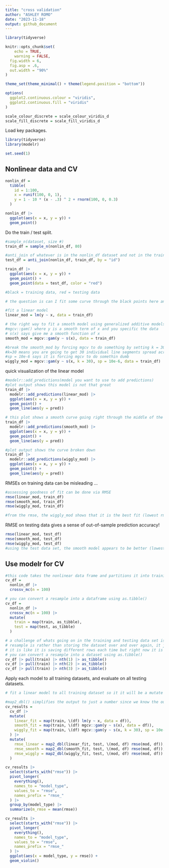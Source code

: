 ```yaml
---
title: "cross validation"
author: "ASHLEY ROMO"
date: "2023-11-18"
output: github_document
---
```


```r
library(tidyverse)

knitr::opts_chunk$set(
	echo = TRUE,
	warning = FALSE,
  fig.width = 6,
  fig.asp = .6,
  out.width = "90%"
)

theme_set(theme_minimal() + theme(legend.position = "bottom"))

options(
  ggplot2.continuous.colour = "viridis",
  ggplot2.continuous.fill = "viridis"
)

scale_colour_discrete = scale_colour_viridis_d
scale_fill_discrete = scale_fill_viridis_d
```

Load key packages.

```r
library(tidyverse)
library(modelr)

set.seed(1)
```


## Nonlinear data and CV

```r
nonlin_df = 
  tibble(
    id = 1:100,
    x = runif(100, 0, 1),
    y = 1 - 10 * (x - .3) ^ 2 + rnorm(100, 0, 0.3)
  )

nonlin_df |> 
  ggplot(aes(x = x, y = y)) + 
  geom_point()
```

Do the train / test split.

```r
#sample_n(dataset, size #)
train_df = sample_n(nonlin_df, 80)

#anti_join of whatever is in the nonlin_df dataset and not in the train_df and do it by "id"
test_df = anti_join(nonlin_df, train_df, by = "id")
```

```r
train_df |> 
  ggplot(aes(x = x, y = y)) + 
  geom_point() + 
  geom_point(data = test_df, color = "red")

#black = training data, red = testing data

# the question is can I fit some curve through the black points here and see how well that curve predicts the red points (there is going to be some error)
```


```r
#fit a linear model 
linear_mod = lm(y ~ x, data = train_df)

# the right way to fit a smooth model using generalized additive models
#mgcv::gam() where y is a smooth term of x and you specific the data 
# s(x) says give me a smooth function of x
smooth_mod = mgcv::gam(y ~ s(x), data = train_df)

#break the smooth_mod by forcing mgcv to do something by setting k = 30 and the smoothing parameter sp = 10e-6
#k=30 means you are going to get 30 individual line segments spread across the domain
#sp = 10e-6 says it is forcing mgcv to do somethin dumb
wiggly_mod = mgcv::gam(y ~ s(x, k = 30), sp = 10e-6, data = train_df)
```

quick visualization of the linear model

```r
#modelr::add_predictions(model you want to use to add predictions)
#plot output shows this model is not that great
train_df |> 
  modelr::add_predictions(linear_mod) |> 
  ggplot(aes(x = x, y = y)) + 
  geom_point() + 
  geom_line(aes(y = pred))

# this plot shows a smooth curve going right through the middle of the data points
train_df |> 
  modelr::add_predictions(smooth_mod) |> 
  ggplot(aes(x = x, y = y)) + 
  geom_point() + 
  geom_line(aes(y = pred))

#plot output shows the curve broken down
train_df |> 
  modelr::add_predictions(wiggly_mod) |> 
  ggplot(aes(x = x, y = y)) + 
  geom_point() + 
  geom_line(aes(y = pred))
```


RMSEs on training data can be misleading ...

```r
#assessing goodness of fit can be done via RMSE
rmse(linear_mod, train_df)
rmse(smooth_mod, train_df)
rmse(wiggly_mod, train_df)

#from the rmse, the wiggly_mod shows that it is the best fit (lowest rmse); however, this only works for the dataset used to train the model, but it does not mean it is the best for future data
```

RMSE on testing data gives a sense of out-of-sample prediction accuracy!

```r
rmse(linear_mod, test_df)
rmse(smooth_mod, test_df)
rmse(wiggly_mod, test_df)
#using the test data set, the smooth model appears to be better (lowest rmse)
```


## Use modelr for CV

```r
#this code takes the nonlinear data frame and partitions it into training and testing splits however many times you tell it to. Then, it stores your training dataset and testing dataset into 2 separate columns 
cv_df = 
  nonlin_df |> 
  crossv_mc(n = 100) 

# you can convert a resample into a dataframe using as.tibble()
cv_df = 
  nonlin_df |> 
  crossv_mc(n = 100) |> 
  mutate(
    train = map(train, as_tibble),
    test = map(test, as_tibble)
  )
```


```r
# a challenge of whats going on in the training and testing data set is that it is not a tibble but a resample
# resample is rather than storing the dataset over and over again, it just keeps track of which rows are in this sample
# it is like it is saving different rows each time but right now it is saving the row numbers that go along with this
# you can convert a resample into a dataset using as.tibble()
cv_df |> pull(train) |> nth(1) |> as_tibble()
cv_df |> pull(train) |> nth(2) |> as_tibble()
cv_df |> pull(train) |> nth(3) |> as_tibble()
```

Apply each model to all training datasets, and evaluate on all testing datasets.

```r
# fit a linear model to all training dataset so it it will be a mutate where a linear fit is mapping across all training dataset using a linear model where y against x using that dataset

#map2_dbl() simplifies the output to just a number since we know the output will just be one number
cv_results =
  cv_df |> 
  mutate(
    linear_fit = map(train, \(df) lm(y ~ x, data = df)),
    smooth_fit = map(train, \(df) mgcv::gam(y ~ s(x), data = df)),
    wiggly_fit = map(train, \(df) mgcv::gam(y ~ s(x, k = 30), sp = 10e-6, data = df))
  ) |> 
  mutate(
    rmse_linear = map2_dbl(linear_fit, test, \(mod, df) rmse(mod, df)),
    rmse_smooth = map2_dbl(smooth_fit, test, \(mod, df) rmse(mod, df)),
    rmse_wiggly = map2_dbl(wiggly_fit, test, \(mod, df) rmse(mod, df))
  )
```

```r
cv_results |> 
  select(starts_with("rmse")) |> 
  pivot_longer(
    everything(),
    names_to = "model_type",
    values_to = "rmse",
    names_prefix = "rmse_"
  ) |> 
  group_by(model_type) |> 
  summarize(m_rmse = mean(rmse))

cv_results |> 
  select(starts_with("rmse")) |> 
  pivot_longer(
    everything(),
    names_to = "model_type",
    values_to = "rmse",
    names_prefix = "rmse_"
  ) |> 
  ggplot(aes(x = model_type, y = rmse)) +
  geom_violin()

```
